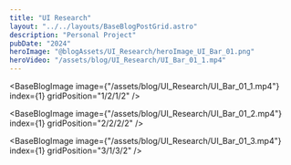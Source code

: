 ```yaml
---
title: "UI Research"
layout: "../../layouts/BaseBlogPostGrid.astro"
description: "Personal Project"
pubDate: "2024"
heroImage: "@blogAssets/UI_Research/heroImage_UI_Bar_01.png"
heroVideo: "/assets/blog/UI_Research/UI_Bar_01_1.mp4"
---
```



<BaseBlogHeadTile
  index="1"
  title={frontmatter.title}
  date={frontmatter.pubDate}
  text="UI Research"
  gridPosition="1/1/1/3"
/>

<BaseBlogImage
  image={"/assets/blog/UI_Research/UI_Bar_01_1.mp4"}
  index={1}
  gridPosition="1/2/1/2"
/>

<BaseBlogImage
  image={"/assets/blog/UI_Research/UI_Bar_01_2.mp4"}
  index={1}
  gridPosition="2/2/2/2"
/>

<BaseBlogImage
  image={"/assets/blog/UI_Research/UI_Bar_01_3.mp4"}
  index={1}
  gridPosition="3/1/3/2"
/>
